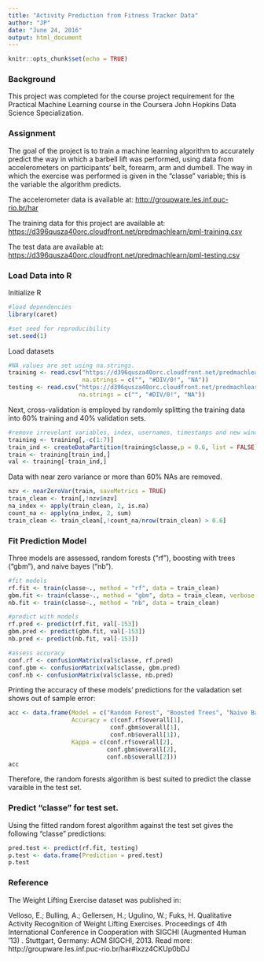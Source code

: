 ```yaml
---
title: "Activity Prediction from Fitness Tracker Data"
author: "JP"
date: "June 24, 2016"
output: html_document
---
```


```r
knitr::opts_chunk$set(echo = TRUE)
```

### Background
This project was completed for the course project requirement for the Practical Machine Learning course in the Coursera John Hopkins Data Science Specialization.

### Assignment
The goal of the project is to train a machine learning algorithm to accurately predict the way in which a barbell lift was performed, using data from accelerometers on participants' belt, forearm, arm and dumbell. The way in which the exercise was performed is given in the "classe" variable; this is the variable the algorithm predicts.

The accelerometer data is available at:
<http://groupware.les.inf.puc-rio.br/har>

The training data for this project are available at:
<https://d396qusza40orc.cloudfront.net/predmachlearn/pml-training.csv>

The test data are available at:
<https://d396qusza40orc.cloudfront.net/predmachlearn/pml-testing.csv>

### Load Data into R
Initialize R
```r
#load dependencies
library(caret)

#set seed for reproducibility
set.seed(1)
```
Load datasets
```r
#NA values are set using na.strings.
training <- read.csv("https://d396qusza40orc.cloudfront.net/predmachlearn/pml-training.csv",
                     na.strings = c("", "#DIV/0!", "NA"))
testing <- read.csv("https://d396qusza40orc.cloudfront.net/predmachlearn/pml-testing.csv",
                    na.strings = c("", "#DIV/0!", "NA"))

```

Next, cross-validation is employed by randomly splitting the training data into 60% training and 40% validation sets.
```r
#remove irrevelant variables, index, usernames, timestamps and new windows
training <- training[,-c(1:7)]
train_ind <- createDataPartition(training$classe,p = 0.6, list = FALSE)
train <- training[train_ind,]
val <- training[-train_ind,]
```

Data with near zero variance or more than 60% NAs are removed.
```r
nzv <- nearZeroVar(train, saveMetrics = TRUE)
train_clean <- train[,!nzv$nzv]
na_index <- apply(train_clean, 2, is.na)
count_na <- apply(na_index, 2, sum)
train_clean <- train_clean[,!count_na/nrow(train_clean) > 0.6]
```

### Fit Prediction Model
Three models are assessed, random forests ("rf"), boosting with trees ("gbm"), and naive bayes ("nb").
```r
#fit models
rf.fit <- train(classe~., method = "rf", data = train_clean)
gbm.fit <- train(classe~., method = "gbm", data = train_clean, verbose = FALSE)
nb.fit <- train(classe~., method = "nb", data = train_clean)

#predict with models
rf.pred <- predict(rf.fit, val[-153])
gbm.pred <- predict(gbm.fit, val[-153])
nb.pred <- predict(nb.fit, val[-153])

#assess accuracy
conf.rf <- confusionMatrix(val$classe, rf.pred)
conf.gbm <- confusionMatrix(val$classe, gbm.pred)
conf.nb <- confusionMatrix(val$classe, nb.pred)
```

Printing the accuracy of these models' predictions for the valadation set shows out of sample error:
```r
acc <- data.frame(Model = c("Random Forest", "Boosted Trees", "Naive Bayes"),
                  Accuracy = c(conf.rf$overall[1],
                             conf.gbm$overall[1],
                             conf.nb$overall[1]),
                  Kappa = c(conf.rf$overall[2],
                            conf.gbm$overall[2],
                            conf.nb$overall[2]))
acc
```
Therefore, the random forests algorithm is best suited to predict the classe varaible in the test set.

### Predict "classe" for test set.
Using the fitted random forest algorithm against the test set gives the following "classe" predictions:
```r
pred.test <- predict(rf.fit, testing)
p.test <- data.frame(Prediction = pred.test)
p.test
```

### Reference
The Weight Lifting Exercise dataset was published in:

Velloso, E.; Bulling, A.; Gellersen, H.; Ugulino, W.; Fuks, H. Qualitative Activity Recognition of Weight Lifting Exercises. Proceedings of 4th International Conference in Cooperation with SIGCHI (Augmented Human '13) . Stuttgart, Germany: ACM SIGCHI, 2013.
Read more: http://groupware.les.inf.puc-rio.br/har#ixzz4CKUp0bDJ